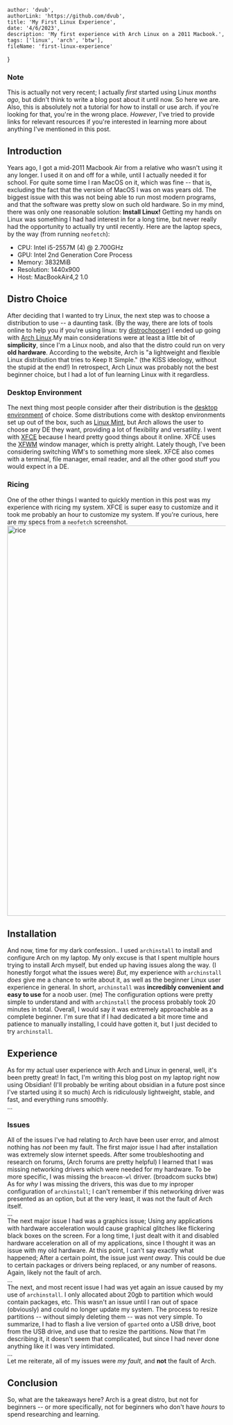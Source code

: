     author: 'dvub',
    authorLink: 'https://github.com/dvub',
    title: 'My First Linux Experience',
    date: '4/6/2023',
    description: 'My first experience with Arch Linux on a 2011 Macbook.',
    tags: ['linux', 'arch', 'btw'],
    fileName: 'first-linux-experience'
}

### Note
This is actually not very recent; I actually *first* started using Linux *months ago*, but didn't think to write a blog post about it until now. So here we are.
Also, this is absolutely not a tutorial for how to install or use arch. if you're looking for that, you're in the wrong place. *However*, I've tried to provide links for relevant resources if you're interested in learning more about anything I've mentioned in this post. 

## Introduction
Years ago, I got a mid-2011 Macbook Air from a relative who wasn't using it any longer. I used it on and off for a while, until I actually needed it for school. For quite some time I ran MacOS on it, which was fine -- that is, excluding the fact that the version of MacOS I was on was years old. The biggest issue with this was not being able to run most modern programs, and that the software was pretty slow on such old hardware. So in my mind, there was only one reasonable solution: **Install Linux!** Getting my hands on Linux was something I had had interest in for a long time, but never really had the opportunity to actually try until recently. Here are the laptop specs, by the way (from running `neofetch`): 
- CPU: Intel i5-2557M (4) @ 2.700GHz
- GPU: Intel 2nd Generation Core Process
- Memory: 3832MiB
- Resolution: 1440x900
- Host: MacBookAir4,2 1.0
## Distro Choice
After deciding that I wanted to try Linux, the next step was to choose a distribution to use -- a daunting task. (By the way, there are lots of tools online to help you if you're using linux: try [distrochooser](https://distrochooser.de/)) I ended up going with [Arch Linux](https://archlinux.org/).My main considerations were at least a little bit of **simplicity**, since I'm a Linux noob, and also that the distro could run on very **old hardware**. According to the website, Arch is "a lightweight and flexible Linux distribution that tries to Keep It Simple." (the KISS ideology, without the stupid at the end!) In retrospect, Arch Linux was probably not the best beginner choice, but I had a lot of fun learning Linux with it regardless. 

### Desktop Environment
The next thing most people consider after their distribution is the [desktop environment](https://en.wikipedia.org/wiki/Desktop_environment) of choice. Some distributions come with desktop environments set up out of the box, such as [Linux Mint](https://linuxmint.com/), but Arch allows the user to choose any DE they want, providing a lot of flexibility and versatility. I went with [XFCE](https://www.xfce.org/) because I heard pretty good things about it online. XFCE uses the [XFWM](https://docs.xfce.org/xfce/xfwm4/introduction) window manager, which is pretty alright. Lately though, I've been considering switching WM's to something more sleek.  XFCE also comes with a terminal, file manager, email reader, and all the other good stuff you would expect in a DE. 
### Ricing
One of the other things I wanted to quickly mention in this post was my experience with ricing my system. XFCE is super easy to customize and it took me probably an hour to customize my system. If you're curious, here are my specs from a `neofetch` screenshot.
<Image src="/posts/first-linux-experience/rice.png" alt="rice" width="1440" height="900" />

## Installation
And now, time for my dark confession.. I used `archinstall` to install and configure Arch on my laptop. My only excuse is that I spent multiple hours trying to install Arch myself, but ended up having issues along the way. (I honestly forgot what the issues were) *But*, my experience with `archinstall` *does* give me a chance to write about it, as well as the beginner Linux user experience in general. In short, `archinstall` was **incredibly convenient and easy to use** for a noob user. (me) The configuration options were pretty simple to understand and with `archinstall` the process probably took 20 minutes in total. Overall, I would say it was extremely approachable as a complete beginner. I'm sure that if I had dedicated a bit more time and patience to manually installing, I could have gotten it, but I just decided to try `archinstall`. 

## Experience
As for my actual user experience with Arch and Linux in general, well, it's been pretty great! In fact, I'm writing this blog post on my laptop right now using Obsidian! (I'll probably be writing about obsidian in a future post since I've started using it so much) Arch is ridiculously lightweight, stable, and fast, and everything runs smoothly.
<br/>...<br/>

### Issues
All of the issues I've had relating to Arch have been user error, and almost nothing has *not* been my fault. The first major issue I had after installation was extremely slow internet speeds. After some troubleshooting and research on forums, (Arch forums are pretty helpful) I learned that I was missing networking drivers which were needed for my hardware. To be more specific, I was missing the `broacom-wl` driver. (broadcom sucks btw) As for *why* I was missing the drivers, this was due to my inproper configuration of `archinstall`; I can't remember if this networking driver was presented as an option, but at the very least, it was not the fault of Arch itself.
<br/>...<br/>
The next major issue I had was a graphics issue; Using any applications with hardware acceleration would cause graphical glitches like flickering black boxes on the screen. For a long time, I just dealt with it and disabled hardware acceleration on all of my applications, since I thought it was an issue with my old hardware. At this point, I can't say exactly what happened; After a certain point, the issue just *went away*. This could be due to certain packages or drivers being replaced, or any number of reasons. Again, likely not the fault of arch.
<br/>...<br/>
The next, and most recent issue I had was yet again an issue caused by my use of `archinstall`. I only allocated about 20gb to partition which would contain packages, etc. This wasn't an issue until I ran out of space (obviously) and could no longer update my system. The process to resize partitions -- without simply deleting them -- was not very simple. To summarize, I had to flash a live version of `gparted` onto a USB drive, boot from the USB drive, and use that to resize the partitions. Now that I'm describing it, it doesn't seem that complicated, but since I had never done anything like it I was very intimidated.
<br/>...<br/>
Let me reiterate, all of my issues were *my fault*, and **not** the fault of Arch.

## Conclusion
So, what are the takeaways here? Arch is a great distro, but not for beginners -- or more specifically, not for beginners who don't have *hours* to spend researching and learning.
